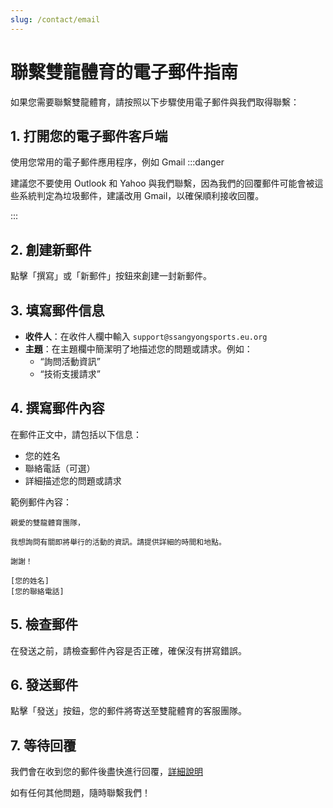 ```yaml
---
slug: /contact/email
---
```

# 聯繫雙龍體育的電子郵件指南
如果您需要聯繫雙龍體育，請按照以下步驟使用電子郵件與我們取得聯繫：

## 1. 打開您的電子郵件客戶端

使用您常用的電子郵件應用程序，例如 Gmail
:::danger

建議您不要使用 Outlook 和 Yahoo 與我們聯繫，因為我們的回覆郵件可能會被這些系統判定為垃圾郵件，建議改用 Gmail，以確保順利接收回覆。


:::

## 2. 創建新郵件

點擊「撰寫」或「新郵件」按鈕來創建一封新郵件。

## 3. 填寫郵件信息

- **收件人**：在收件人欄中輸入 `support@ssangyongsports.eu.org`
- **主題**：在主題欄中簡潔明了地描述您的問題或請求。例如：
  - “詢問活動資訊”
  - “技術支援請求”

## 4. 撰寫郵件內容

在郵件正文中，請包括以下信息：

- 您的姓名
- 聯絡電話（可選）
- 詳細描述您的問題或請求

範例郵件內容：

```
親愛的雙龍體育團隊，

我想詢問有關即將舉行的活動的資訊。請提供詳細的時間和地點。

謝謝！

[您的姓名]
[您的聯絡電話]
```

## 5. 檢查郵件

在發送之前，請檢查郵件內容是否正確，確保沒有拼寫錯誤。

## 6. 發送郵件

點擊「發送」按鈕，您的郵件將寄送至雙龍體育的客服團隊。

## 7. 等待回覆

我們會在收到您的郵件後盡快進行回覆，<a href="https://ssangyongsports.eu.org/docs/contact/speed">詳細說明</a>

如有任何其他問題，隨時聯繫我們！
